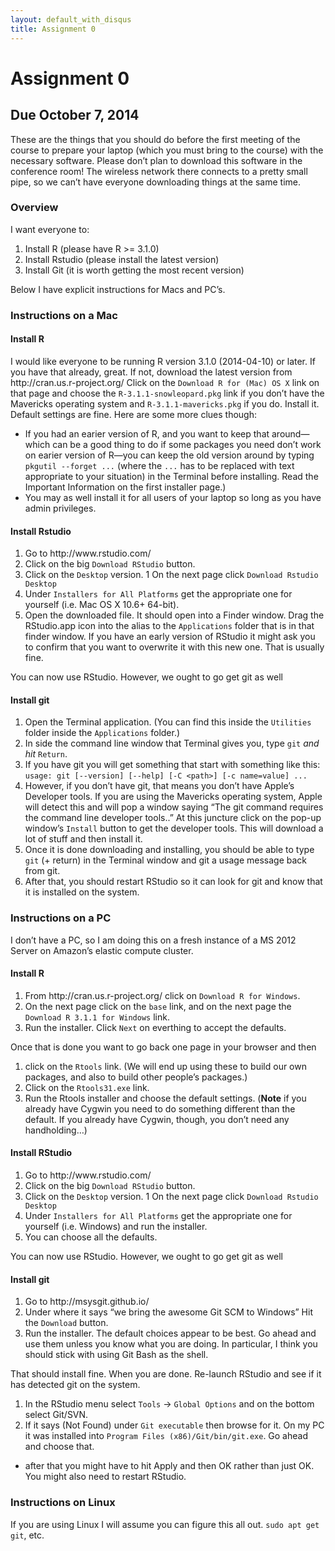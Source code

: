```yaml
---
layout: default_with_disqus
title: Assignment 0
---
```


# Assignment 0  {#assignment-0}

## Due October 7, 2014
These are the things that you should do before the first meeting of the course to prepare your
laptop (which you must bring to the course) with the necessary software.  Please don't plan
to download this software in the conference room!  The wireless network there connects to a 
pretty small pipe, so we can't have everyone downloading things at the same time.

### Overview
I want everyone to:

1. Install R (please have R >= 3.1.0)
1. Install Rstudio  (please install the latest version)
1. Install Git (it is worth getting the most recent version)

Below I have explicit instructions for Macs and PC's.


### Instructions on a Mac
#### Install R
I would like everyone to be running R version 3.1.0 (2014-04-10) or later.  If you have
that already, great. If not, download the latest version from http://cran.us.r-project.org/   Click on
the `Download R for (Mac) OS X` link on that page and choose the `R-3.1.1-snowleopard.pkg` link if you
don't have the Mavericks operating system and `R-3.1.1-mavericks.pkg` if you do.  Install it. Default
settings are fine.  Here are some more clues though:

* If you had an earier version of R, and you want to keep that around---which can be a good thing to do if
some packages you need don't work on earier version of R---you can keep the old version around by typing
`pkgutil --forget ...` (where the `...` has to be replaced with text appropriate to your situation) in the
Terminal before installing.  Read the Important Information on the first installer page.)  
* You may as well install it for all users of your laptop so long as you have admin privileges.


#### Install Rstudio

1. Go to http://www.rstudio.com/
1. Click on the big `Download RStudio` button.
1. Click on the `Desktop` version.
1  On the next page click `Download Rstudio Desktop`
1. Under `Installers for All Platforms` get the appropriate one for yourself (i.e. Mac OS X 10.6+ 64-bit).
1. Open the downloaded file.  It should open into a Finder window.  Drag the RStudio.app icon into the alias to the `Applications` folder that is in that finder window.  If you have an early version of RStudio it might ask you to confirm that you want to overwrite it with this new one.  That is usually fine.

You can now use RStudio.  However, we ought to go get git as well


#### Install git


1. Open the Terminal application.  (You can find this inside the `Utilities` folder inside the `Applications` folder.)
1. In side the command line window that Terminal gives you, type `git` _and hit_ `Return`.
1. If you have git you will get something that start with something like this:
`usage: git [--version] [--help] [-C <path>] [-c name=value] ... `
1. However, if you don't have git, that means you don't have Apple's Developer tools.  If you are using the Mavericks operating system, Apple will detect this and will pop a window saying "The git command requires the command line developer tools.."  At this juncture click on the pop-up window's `Install` button to get the developer tools.  This will download a lot of stuff and then install it.
1. Once it is done downloading and installing, you should be able to type `git` (+ return) in the Terminal window and git a usage message back from git.
1. After that, you should restart RStudio so it can look for git and know that it is installed on the system.


### Instructions on a PC
I don't have a PC, so I am doing this on a fresh instance of a MS 2012 Server on Amazon's elastic compute
cluster.  

#### Install R

1. From http://cran.us.r-project.org/ click on `Download R for Windows`.
1. On the next page click on the `base` link, and on the next page the `Download R 3.1.1 for Windows` link.
1. Run the installer.  Click `Next` on everthing to accept the defaults.

Once that is done you want to go back one page in your browser and then

1. click on the `Rtools` link.  (We will end up using these to build our own packages, and also to build other people's packages.)
1. Click on the `Rtools31.exe` link. 
1. Run the Rtools installer and choose the default settings.  (__Note__ if you already have Cygwin you need to do something different than the default.  If you already have Cygwin, though, you don't need any handholding...)


#### Install RStudio

1. Go to http://www.rstudio.com/
1. Click on the big `Download RStudio` button.
1. Click on the `Desktop` version.
1  On the next page click `Download Rstudio Desktop`
1. Under `Installers for All Platforms` get the appropriate one for yourself (i.e. Windows) and run the installer.
1. You can choose all the defaults.

You can now use RStudio.  However, we ought to go get git as well

#### Install git

1. Go to http://msysgit.github.io/
1. Under where it says "we bring the awesome Git SCM to Windows" Hit the `Download` button. 
1. Run the installer.  The default choices appear to be best. Go ahead and use them unless you know what you are doing.  In particular, I think you should stick with using Git Bash as the shell.

That should install fine.  When you are done.  Re-launch RStudio and see if it has detected git on the system.

1. In the RStudio menu select `Tools` -> `Global Options` and on the bottom select Git/SVN.
1. If it says (Not Found) under `Git executable` then browse for it.  On my PC it was installed into 
`Program Files (x86)/Git/bin/git.exe`.  Go ahead and choose that.
  - after that you might have to hit Apply and then OK rather than just OK.  You might also need to restart RStudio.


### Instructions on Linux
If you are using Linux I will assume you can figure this all out.  `sudo apt get git`, etc.




















